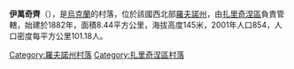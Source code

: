 {{coord|51|50|1|N|26|10|2|E|scale:30000|display=title}}

'''伊萬奇齊'''（{{lang-uk|Іванчиці}}），是[[烏克蘭|烏克蘭]]的村落，位於該國西北部[[羅夫諾州|羅夫諾州]]，由[[扎里奇涅區|扎里奇涅區]]負責管轄，始建於1882年，面積8.44平方公里，海拔高度145米，2001年人口854，人口密度每平方公里101.18人。

{{DEFAULTSORT:Іванчиці}}
[[Category:羅夫諾州村落|Category:羅夫諾州村落]]
[[Category:扎里奇涅區村落|Category:扎里奇涅區村落]]


{{Rivne-geo-stub}}